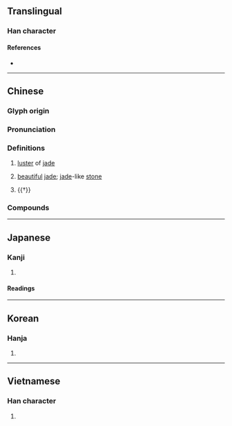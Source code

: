 {{character info}}
==Translingual==

===Han character===
{{Han char|rn=96|rad=玉|as=09|sn=13|four=14134|canj=MGTLK|ids=⿰𤣩英}}

====References====
* {{Han ref|kx=0738.050|dkj=21127|dj=1148.250|hdz=21120.070|uh=745B|ud=29787|bh=B7EB|bd=47083}}

----

==Chinese==
{{zh-forms}}

===Glyph origin===
{{Han etym}}

===Pronunciation===
{{zh-pron
|m=yīng
|c=jing1
|mn=tw:eng
|mc=y
|oc=y
|cat=n
}}

===Definitions===
{{zh-hanzi}}

# {{lb|zh|literary}} [[luster]] of [[jade]]
# {{lb|zh|literary}} [[beautiful]] [[jade]]; [[jade]]-like [[stone]]
# {{†}} {{zh-alt-form|英|[[outstanding]] [[figure]]}}

===Compounds===
{{zh-der|瑛瑤}}

----

==Japanese==

===Kanji===
{{ja-kanji|grade=|rs=玉09}}

# {{rfdef|ja|sort=玉09}}

====Readings====
{{ja-readings
|goon=よう
|kanon=えい
|kun=
|nanori=}}

----

==Korean==

===Hanja===
{{ko-hanja|영}}

# {{rfdef|ko|sort=玉09}}

----

==Vietnamese==

===Han character===
{{vi-readings|readings=anh|rs=玉09}}

# {{rfdef|vi|sort=玉09}}